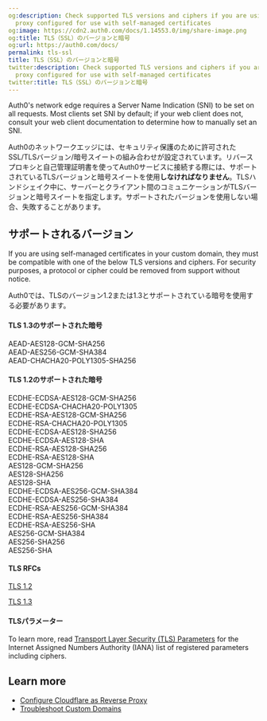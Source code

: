 ```yaml
---
og:description: Check supported TLS versions and ciphers if you are using a reverse
  proxy configured for use with self-managed certificates
og:image: https://cdn2.auth0.com/docs/1.14553.0/img/share-image.png
og:title: TLS（SSL）のバージョンと暗号
og:url: https://auth0.com/docs/
permalink: tls-ssl
title: TLS（SSL）のバージョンと暗号
twitter:description: Check supported TLS versions and ciphers if you are using a reverse
  proxy configured for use with self-managed certificates
twitter:title: TLS（SSL）のバージョンと暗号
---
```


<Card title="Before you start">

Auth0's network edge requires a Server Name Indication (SNI) to be set on all requests. Most clients set SNI by default; if your web client does not, consult your web client documentation to determine how to manually set an SNI.

</Card>

Auth0のネットワークエッジには、セキュリティ保護のために許可されたSSL/TLSバージョン/暗号スイートの組み合わせが設定されています。リバースプロキシと自己管理証明書を使ってAuth0サービスに接続する際には、サポートされているTLSバージョンと暗号スイートを使用**しなければなりません**。TLSハンドシェイク中に、サーバーとクライアント間のコミュニケーションがTLSバージョンと暗号スイートを指定します。サポートされたバージョンを使用しない場合、失敗することがあります。

## サポートされるバージョン

<Callout icon="file-lines" color="#0EA5E9" iconType="regular">

If you are using self-managed certificates in your custom domain, they must be compatible with one of the below TLS versions and ciphers. For security purposes, a protocol or cipher could be removed from support without notice.

</Callout>

Auth0では、TLSのバージョン1.2または1.3とサポートされている暗号を使用する必要があります。

#### TLS 1.3のサポートされた暗号

AEAD-AES128-GCM-SHA256  
AEAD-AES256-GCM-SHA384  
AEAD-CHACHA20-POLY1305-SHA256

#### TLS 1.2のサポートされた暗号

ECDHE-ECDSA-AES128-GCM-SHA256   
ECDHE-ECDSA-CHACHA20-POLY1305   
ECDHE-RSA-AES128-GCM-SHA256   
ECDHE-RSA-CHACHA20-POLY1305   
ECDHE-ECDSA-AES128-SHA256   
ECDHE-ECDSA-AES128-SHA   
ECDHE-RSA-AES128-SHA256   
ECDHE-RSA-AES128-SHA   
AES128-GCM-SHA256   
AES128-SHA256   
AES128-SHA   
ECDHE-ECDSA-AES256-GCM-SHA384   
ECDHE-ECDSA-AES256-SHA384   
ECDHE-RSA-AES256-GCM-SHA384   
ECDHE-RSA-AES256-SHA384   
ECDHE-RSA-AES256-SHA   
AES256-GCM-SHA384   
AES256-SHA256   
AES256-SHA

#### TLS RFCs

[TLS 1.2](https://tools.ietf.org/html/rfc5246)

[TLS 1.3](https://tools.ietf.org/html/rfc8446)

#### TLSパラメーター

To learn more, read [Transport Layer Security (TLS) Parameters](https://www.iana.org/assignments/tls-parameters) for the Internet Assigned Numbers Authority (IANA) list of registered parameters including ciphers.

## Learn more

* [Configure Cloudflare as Reverse Proxy](/docs/customize/custom-domains/self-managed-certificates/configure-cloudflare-for-use-as-reverse-proxy)
* [Troubleshoot Custom Domains](/docs/troubleshoot/integration-extensibility-issues/troubleshoot-custom-domains)